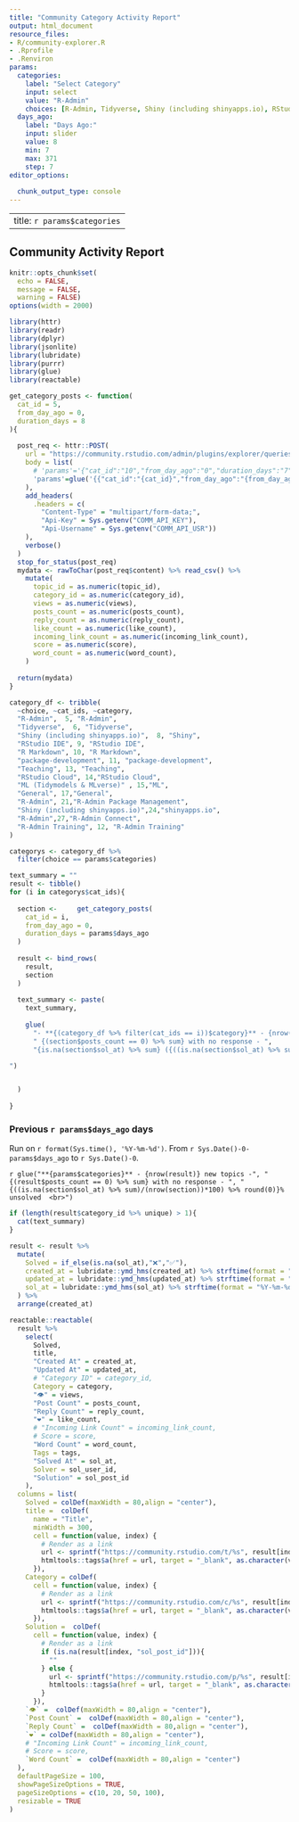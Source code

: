 ```yaml
---
title: "Community Category Activity Report"
output: html_document
resource_files:
- R/community-explorer.R
- .Rprofile
- .Renviron
params:
  categories:
    label: "Select Category"
    input: select
    value: "R-Admin"
    choices: [R-Admin, Tidyverse, Shiny (including shinyapps.io), RStudio Cloud, RStudio IDE, R Markdown, ML (Tidymodels & MLverse), package-development, General, R-Admin Training]
  days_ago:
    label: "Days Ago:"
    input: slider
    value: 8
    min: 7
    max: 371
    step: 7
editor_options: 
  
  chunk_output_type: console
---
```


---
title: `r params$categories`
---


<style type="text/css">
.main-container {
max-width: 2000px;
margin-left: auto;
margin-right: auto;
}
</style>

## Community Activity Report

```r
knitr::opts_chunk$set(
  echo = FALSE,
  message = FALSE,
  warning = FALSE)
options(width = 2000)

library(httr)
library(readr)
library(dplyr)
library(jsonlite)
library(lubridate)
library(purrr)
library(glue)
library(reactable)

get_category_posts <- function(
  cat_id = 5,
  from_day_ago = 0,
  duration_days = 8
){
  
  post_req <- httr::POST(
    url = "https://community.rstudio.com/admin/plugins/explorer/queries/21/run.csv",
    body = list(
      # 'params'='{"cat_id":"10","from_day_ago":"0","duration_days":"7"}'
      'params'=glue('{{"cat_id":"{cat_id}","from_day_ago":"{from_day_ago}","duration_days":"{duration_days}"}}')
    ),
    add_headers(
      .headers = c(
        "Content-Type" = "multipart/form-data;",
        "Api-Key" = Sys.getenv("COMM_API_KEY"),
        "Api-Username" = Sys.getenv("COMM_API_USR"))
    ),
    verbose()
  )
  stop_for_status(post_req)
  mydata <- rawToChar(post_req$content) %>% read_csv() %>% 
    mutate(
      topic_id = as.numeric(topic_id),
      category_id = as.numeric(category_id),
      views = as.numeric(views),
      posts_count = as.numeric(posts_count),
      reply_count = as.numeric(reply_count),
      like_count = as.numeric(like_count),
      incoming_link_count = as.numeric(incoming_link_count),
      score = as.numeric(score),
      word_count = as.numeric(word_count),
    )
  
  return(mydata)
}

category_df <- tribble(
  ~choice, ~cat_ids, ~category,   
  "R-Admin",  5, "R-Admin",
  "Tidyverse",  6, "Tidyverse",
  "Shiny (including shinyapps.io)",  8, "Shiny",
  "RStudio IDE", 9, "RStudio IDE",
  "R Markdown", 10, "R Markdown",
  "package-development", 11, "package-development",
  "Teaching", 13, "Teaching",
  "RStudio Cloud", 14,"RStudio Cloud",
  "ML (Tidymodels & MLverse)" , 15,"ML",
  "General", 17,"General",
  "R-Admin", 21,"R-Admin Package Management",
  "Shiny (including shinyapps.io)",24,"shinyapps.io",
  "R-Admin",27,"R-Admin Connect",
  "R-Admin Training", 12, "R-Admin Training"
)

```


```r
categorys <- category_df %>% 
  filter(choice == params$categories)

text_summary = ""
result <- tibble()
for (i in categorys$cat_ids){
  
  section <-     get_category_posts(
    cat_id = i,
    from_day_ago = 0,
    duration_days = params$days_ago
  )
  
  result <- bind_rows(
    result,
    section
  )
  
  text_summary <- paste(
    text_summary,
    
    glue(
      "- **{(category_df %>% filter(cat_ids == i))$category}** - {nrow(section)} new topics -",
      " {(section$posts_count == 0) %>% sum} with no response - ",
      "{is.na(section$sol_at) %>% sum} ({((is.na(section$sol_at) %>% sum)/(nrow(section))*100) %>% round(0)}%) unsolved<br>

")


  )
  
}


```

### Previous  `r params$days_ago` days

Run on `r format(Sys.time(), '%Y-%m-%d')`. From `r Sys.Date()-0-params$days_ago` to `r Sys.Date()-0`.



`r glue("**{params$categories}** - {nrow(result)} new topics -",
" {(result$posts_count == 0) %>% sum} with no response - ",
"{((is.na(section$sol_at) %>% sum)/(nrow(section))*100) %>% round(0)}% unsolved  <br>")`


```r

if (length(result$category_id %>% unique) > 1){
  cat(text_summary)
}


```


```r
result <- result %>% 
  mutate(
    Solved = if_else(is.na(sol_at),"❌","✅"),
    created_at = lubridate::ymd_hms(created_at) %>% strftime(format = "%Y-%m-%d %H:%M"),
    updated_at = lubridate::ymd_hms(updated_at) %>% strftime(format = "%Y-%m-%d %H:%M"),
    sol_at = lubridate::ymd_hms(sol_at) %>% strftime(format = "%Y-%m-%d %H:%M")
  ) %>% 
  arrange(created_at)

reactable::reactable(
  result %>% 
    select(
      Solved,
      title, 
      "Created At" = created_at, 
      "Updated At" = updated_at, 
      # "Category ID" = category_id, 
      Category = category, 
      "👁" = views, 
      "Post Count" = posts_count, 
      "Reply Count" = reply_count, 
      "❤" = like_count, 
      # "Incoming Link Count" = incoming_link_count, 
      # Score = score, 
      "Word Count" = word_count, 
      Tags = tags, 
      "Solved At" = sol_at, 
      Solver = sol_user_id, 
      "Solution" = sol_post_id
    ),
  columns = list(
    Solved = colDef(maxWidth = 80,align = "center"),
    title =  colDef(
      name = "Title",
      minWidth = 300,
      cell = function(value, index) {
        # Render as a link
        url <- sprintf("https://community.rstudio.com/t/%s", result[index, "topic_id"])
        htmltools::tags$a(href = url, target = "_blank", as.character(value))
      }),
    Category = colDef(
      cell = function(value, index) {
        # Render as a link
        url <- sprintf("https://community.rstudio.com/c/%s", result[index, "category_id"])
        htmltools::tags$a(href = url, target = "_blank", as.character(value))
      }),
    Solution =  colDef(
      cell = function(value, index) {
        # Render as a link
        if (is.na(result[index, "sol_post_id"])){
          ""
        } else {
          url <- sprintf("https://community.rstudio.com/p/%s", result[index, "sol_post_id"])
          htmltools::tags$a(href = url, target = "_blank", as.character(value))  
        }
      }),
    `👁` =  colDef(maxWidth = 80,align = "center"),
    `Post Count` =  colDef(maxWidth = 80,align = "center"), 
    `Reply Count` =  colDef(maxWidth = 80,align = "center"), 
    `❤` = colDef(maxWidth = 80,align = "center"),
    # "Incoming Link Count" = incoming_link_count, 
    # Score = score, 
    `Word Count` =  colDef(maxWidth = 80,align = "center")
  ),
  defaultPageSize = 100,
  showPageSizeOptions = TRUE,
  pageSizeOptions = c(10, 20, 50, 100),
  resizable = TRUE
)


```
